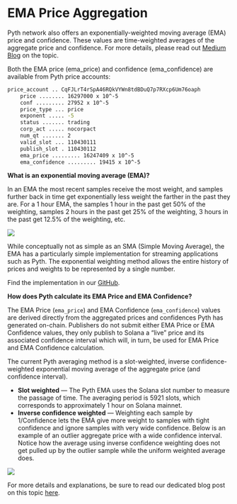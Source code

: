 # EMA Price Aggregation

Pyth network also offers an exponentially-weighted moving average (EMA) price and confidence. These values are time-weighted averages of the aggregate price and confidence. For more details, please read out [Medium Blog](https://pythnetwork.medium.com/whats-in-a-name-302a03e6c3e1) on the topic.

Both the EMA price (ema_price) and confidence (ema_confidence) are available from Pyth price accounts:

```sh copy
price_account .. CqFJLrT4rSpA46RQkVYWn8tdBDuQ7p7RXcp6Um76oaph
    price ........ 16297000 x 10^-5
    conf ......... 27952 x 10^-5
    price_type ... price
    exponent ..... -5
    status ....... trading
    corp_act ..... nocorpact
    num_qt ....... 2
    valid_slot ... 110430111
    publish_slot . 110430112
    ema_price ......... 16247409 x 10^-5
    ema_confidence ......... 19415 x 10^-5
```

**What is an exponential moving average (EMA)?**

In an EMA the most recent samples receive the most weight, and samples further back in time get exponentially less weight the farther in the past they are. For a 1 hour EMA, the samples 1 hour in the past get 50% of the weighting, samples 2 hours in the past get 25% of the weighting, 3 hours in the past get 12.5% of the weighting, etc.

![](<../../../images/Untitled (19) (1).png>)

While conceptually not as simple as an SMA (Simple Moving Average), the EMA has a particularly simple implementation for streaming applications such as Pyth. The exponential weighting method allows the entire history of prices and weights to be represented by a single number.

Find the implementation in our [GitHub](https://github.com/pyth-network/pyth-client/blob/852b991fb4403dcf23043752e3a799a40ed0133b/program/src/oracle/upd_aggregate.h).

**How does Pyth calculate its EMA Price and EMA Confidence?**

The EMA Price (`ema_price`) and EMA Confidence (`ema_confidence`) values are derived directly from the aggregated prices and confidences Pyth has generated on-chain. Publishers do not submit either EMA Price or EMA Confidence values, they only publish to Solana a “live” price and its associated confidence interval which will, in turn, be used for EMA Price and EMA Confidence calculation.

The current Pyth averaging method is a slot-weighted, inverse confidence-weighted exponential moving average of the aggregate price (and confidence interval).

- **Slot weighted** — The Pyth EMA uses the Solana slot number to measure the passage of time. The averaging period is 5921 slots, which corresponds to approximately 1 hour on Solana mainnet.
- **Inverse confidence weighted** — Weighting each sample by 1/Confidence lets the EMA give more weight to samples with tight confidence and ignore samples with very wide confidence. Below is an example of an outlier aggregate price with a wide confidence interval. Notice how the average using inverse confidence weighting does not get pulled up by the outlier sample while the uniform weighted average does.

![](<../../../images/Untitled (20) (1) (1).png>)

For more details and explanations, be sure to read our dedicated blog post on this topic [here](https://pythnetwork.medium.com/whats-in-a-name-302a03e6c3e1).
